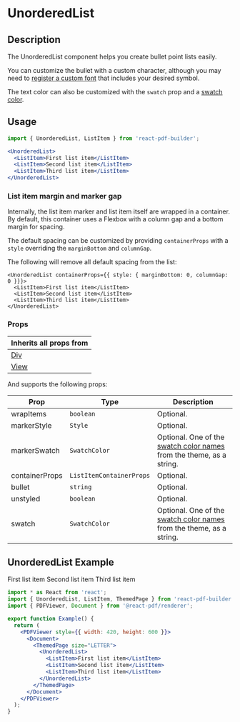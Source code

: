

<Meta title="Documentation/Components/Lists/UnorderedList" />

<h1>UnorderedList</h1>

## Description

The UnorderedList component helps you create bullet point lists easily.

You can customize the bullet with a custom character, although you may need to [register a custom font](https://justinmahar.github.io/react-pdf-builder/?path=/docs/documentation-fonts--docs#using-custom-fonts) that includes your desired symbol.

The text color can also be customized with the `swatch` prop and a [swatch color](https://justinmahar.github.io/react-pdf-builder/?path=/docs/documentation-themes--docs#swatch-colors).

## Usage

```jsx
import { UnorderedList, ListItem } from 'react-pdf-builder';
```

```jsx
<UnorderedList>
  <ListItem>First list item</ListItem>
  <ListItem>Second list item</ListItem>
  <ListItem>Third list item</ListItem>
</UnorderedList>
```

### List item margin and marker gap

Internally, the list item marker and list item itself are wrapped in a container. By default, this container uses a Flexbox with a column gap and a bottom margin for spacing.

The default spacing can be customized by providing `containerProps` with a `style` overriding the `marginBottom` and `columnGap`.

The following will remove all default spacing from the list:

```tsx
<UnorderedList containerProps={{ style: { marginBottom: 0, columnGap: 0 }}}>
  <ListItem>First list item</ListItem>
  <ListItem>Second list item</ListItem>
  <ListItem>Third list item</ListItem>
</UnorderedList>
```

### Props

| Inherits all props from                                                                                      |
| ------------------------------------------------------------------------------------------------------------ |
| [Div](https://justinmahar.github.io/react-pdf-builder/?path=/docs/documentation-components-basics-div--docs) |
| [View](https://react-pdf.org/components#view)                                                                |

And supports the following props:

| Prop           | Type                     | Description                                                                                                                                                                  |
| -------------- | ------------------------ | ---------------------------------------------------------------------------------------------------------------------------------------------------------------------------- |
| wrapItems      | `boolean`                | Optional.                                                                                                                                                                    |
| markerStyle    | `Style`                  | Optional.                                                                                                                                                                    |
| markerSwatch   | `SwatchColor`            | Optional. One of the [swatch color names](https://justinmahar.github.io/react-pdf-builder/?path=/docs/documentation-themes--docs#swatch-colors) from the theme, as a string. |
| containerProps | `ListItemContainerProps` | Optional.                                                                                                                                                                    |
| bullet         | `string`                 | Optional.                                                                                                                                                                    |
| unstyled       | `boolean`                | Optional.                                                                                                                                                                    |
| swatch         | `SwatchColor`            | Optional. One of the [swatch color names](https://justinmahar.github.io/react-pdf-builder/?path=/docs/documentation-themes--docs#swatch-colors) from the theme, as a string. |
  
## UnorderedList Example

<DocsPDF>
  <UnorderedList>
    <ListItem>First list item</ListItem>
    <ListItem>Second list item</ListItem>
    <ListItem>Third list item</ListItem>
  </UnorderedList>
</DocsPDF>

```jsx
import * as React from 'react';
import { UnorderedList, ListItem, ThemedPage } from 'react-pdf-builder';
import { PDFViewer, Document } from '@react-pdf/renderer';

export function Example() {
  return (
    <PDFViewer style={{ width: 420, height: 600 }}>
      <Document>
        <ThemedPage size="LETTER">
          <UnorderedList>
            <ListItem>First list item</ListItem>
            <ListItem>Second list item</ListItem>
            <ListItem>Third list item</ListItem>
          </UnorderedList>
        </ThemedPage>
      </Document>
    </PDFViewer>
  );
}
```
